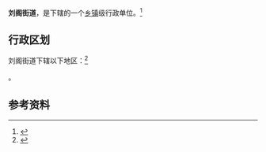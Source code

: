 {{中国乡级行政区|41/17/02/010/000}}

'''刘阁街道'''，是{{PRC admin/fullname|41/17/02/010/000|3}}下辖的一个[[乡镇|乡镇]]级行政单位。<ref>{{PRC admin/ref sgc|{{PRC admin/parent|41/17/02/010/000}}}}</ref>

== 行政区划 ==

刘阁街道下辖以下地区：<ref>{{PRC admin/ref sgc|41/17/02/010/000}}</ref>

{{PRC admin/children|41/17/02/010/000}}。

== 参考资料 ==

{{reflist}}

{{行政区划小作品}}
{{PRC admin/navcat|41/17/02/010/000}}